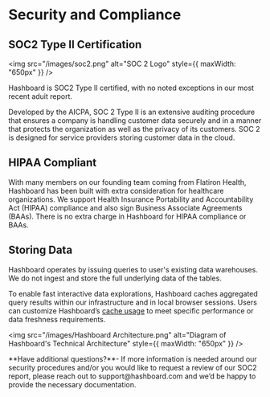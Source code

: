 
# Security and Compliance

## SOC2 Type II Certification

<img
  src="/images/soc2.png"
  alt="SOC 2 Logo"
  style={{ maxWidth: "650px" }}
/>

Hashboard is SOC2 Type II certified, with no noted exceptions in our most recent aduit report. 

Developed by the AICPA, SOC 2 Type II is an extensive auditing procedure that ensures a company is handling customer data securely and in a manner that protects the organization as well as the privacy of its customers. SOC 2 is designed for service providers storing customer data in the cloud.

## HIPAA Compliant

With many members on our founding team coming from Flatiron Health, Hashboard has been built with extra consideration for healthcare organizations. We support Health Insurance Portability and Accountability Act (HIPAA) compliance and also sign Business Associate Agreements (BAAs). There is no extra charge in Hashboard for HIPAA compliance or BAAs.

## Storing Data

Hashboard operates by issuing queries to user's existing data warehouses. We do not ingest and store the full underlying data of the tables.

To enable fast interactive data explorations, Hashboard caches aggregated query results within our infrastructure and in local browser sessions. Users can customize Hashboard’s [cache usage](https://docs.hashboard.com/docs/data-modeling/caching) to meet specific performance or data freshness requirements.

<img
  src="/images/Hashboard Architecture.png"
  alt="Diagram of Hashboard's Technical Architecture"
  style={{ maxWidth: "650px" }}
/>

<Callout type="info">
  **Have additional questions?**- If more information is needed around our security procedures and/or you would like to request a review of our SOC2 report, please reach out to support@hashboard.com and we’d be happy to provide the necessary documentation.
</Callout>
